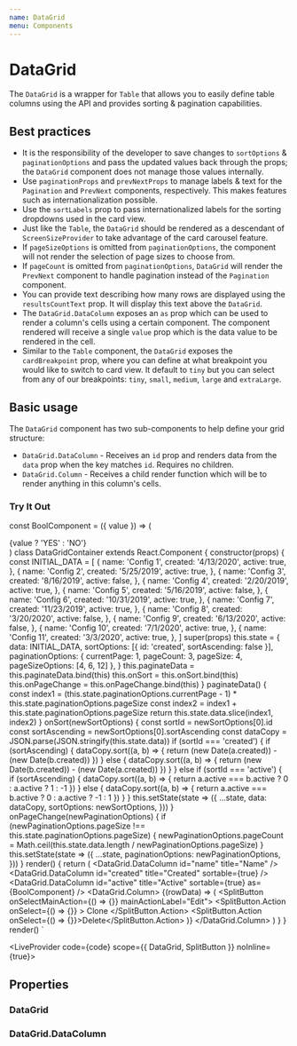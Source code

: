 ```yaml
---
name: DataGrid
menu: Components
---
```



# DataGrid

The `DataGrid` is a wrapper for `Table` that allows you to easily define table columns using the API and provides sorting & pagination capabilities.

## Best practices

- It is the responsibility of the developer to save changes to `sortOptions` & `paginationOptions` and pass the updated values back
  through the props; the `DataGrid` component does not manage those values internally.
- Use `paginationProps` and `prevNextProps` to manage labels & text for the `Pagination` and `PrevNext` components, respectively. This
  makes features such as internationalization possible.
- Use the `sortLabels` prop to pass internationalized labels for the sorting dropdowns used in the card view.
- Just like the `Table`, the `DataGrid` should be rendered as a descendant of `ScreenSizeProvider` to take advantage of the card carousel feature.
- If `pageSizeOptions` is omitted from `paginationOptions`, the component will not render the selection of page sizes to choose from.
- If `pageCount` is omitted from `paginationOptions`, `DataGrid` will render the `PrevNext` component to handle pagination instead of the `Pagination` component.
- You can provide text describing how many rows are displayed using the `resultsCountText` prop. It will display this text above the `DataGrid`.
- The `DataGrid.DataColumn` exposes an `as` prop which can be used to render a column's cells using a certain component. The component rendered will
  receive a single `value` prop which is the data value to be rendered in the cell.
- Similar to the `Table` component, the `DataGrid` exposes the `cardBreakpoint` prop, where you can define at what breakpoint you would like to switch to card
  view. It default to `tiny` but you can select from any of our breakpoints: `tiny`, `small`, `medium`, `large` and `extraLarge`.

## Basic usage

The `DataGrid` component has two sub-components to help define your grid structure:
  - `DataGrid.DataColumn` - Receives an `id` prop and renders data from the `data` prop when the key matches `id`. Requires no children.
  - `DataGrid.Column` - Receives a child render function which will be to render anything in this column's cells.

### Try It Out

const BoolComponent = ({ value }) => (<div>{value ? 'YES' : 'NO'}</div>)
class DataGridContainer extends React.Component {
  constructor(props) {
    const INITIAL_DATA = [
      {
        name: 'Config 1',
        created: '4/13/2020',
        active: true,
      },
      {
        name: 'Config 2',
        created: '5/25/2019',
        active: true,
      },
      {
        name: 'Config 3',
        created: '8/16/2019',
        active: false,
      },
      {
        name: 'Config 4',
        created: '2/20/2019',
        active: true,
      },
      {
        name: 'Config 5',
        created: '5/16/2019',
        active: false,
      },
      {
        name: 'Config 6',
        created: '10/31/2019',
        active: true,
      },
      {
        name: 'Config 7',
        created: '11/23/2019',
        active: true,
      },
      {
        name: 'Config 8',
        created: '3/20/2020',
        active: false,
      },
      {
        name: 'Config 9',
        created: '6/13/2020',
        active: false,
      },
      {
        name: 'Config 10',
        created: '7/1/2020',
        active: true,
      },
      {
        name: 'Config 11',
        created: '3/3/2020',
        active: true,
      },
    ]
    super(props)
    this.state = {
      data: INITIAL_DATA,
      sortOptions: [{ id: 'created', sortAscending: false }],
      paginationOptions: { currentPage: 1, pageCount: 3, pageSize: 4, pageSizeOptions: [4, 6, 12] },
    }
    this.paginateData = this.paginateData.bind(this)
    this.onSort = this.onSort.bind(this)
    this.onPageChange = this.onPageChange.bind(this)
  }
  paginateData() {
    const index1 = (this.state.paginationOptions.currentPage - 1) * this.state.paginationOptions.pageSize
    const index2 = index1 + this.state.paginationOptions.pageSize
    return this.state.data.slice(index1, index2)
  }
  onSort(newSortOptions) {
    const sortId = newSortOptions[0].id
    const sortAscending = newSortOptions[0].sortAscending
    const dataCopy = JSON.parse(JSON.stringify(this.state.data))
    if (sortId === 'created') {
      if (sortAscending) {
        dataCopy.sort((a, b) => {
          return (new Date(a.created)) - (new Date(b.created))
        })
      } else {
        dataCopy.sort((a, b) => {
          return (new Date(b.created)) - (new Date(a.created))
        })
      }
    } else if (sortId === 'active') {
      if (sortAscending) {
        dataCopy.sort((a, b) => {
          return a.active === b.active ? 0 : a.active ? 1 : -1
        })
      } else {
        dataCopy.sort((a, b) => {
          return a.active === b.active ? 0 : a.active ? -1 : 1
        })
      }
    }
    this.setState(state => ({
      ...state,
      data: dataCopy,
      sortOptions: newSortOptions,
    }))
  }
  onPageChange(newPaginationOptions) {
    if (newPaginationOptions.pageSize !== this.state.paginationOptions.pageSize) {
      newPaginationOptions.pageCount = Math.ceil(this.state.data.length / newPaginationOptions.pageSize)
    }
    this.setState(state => ({
      ...state,
      paginationOptions: newPaginationOptions,
    }))
  }
  render() {
    return (
      <DataGrid
        data={this.paginateData()}
        paginationOptions={this.state.paginationOptions}
        sortOptions={this.state.sortOptions}
        onSort={this.onSort}
        onPageChange={this.onPageChange}
      >
        <DataGrid.DataColumn id="name" title="Name" />
        <DataGrid.DataColumn id="created" title="Created" sortable={true} />
        <DataGrid.DataColumn id="active" title="Active" sortable={true} as={BoolComponent} />
        <DataGrid.Column>
          {(rowData) => (
            <SplitButton onSelectMainAction={() => {}} mainActionLabel="Edit">
              <SplitButton.Action
                onSelect={() => {}}
              >
                Clone
              </SplitButton.Action>
              <SplitButton.Action onSelect={() => {}}>Delete</SplitButton.Action>
            </SplitButton>
          )}
        </DataGrid.Column>
      </DataGrid>
    )
  }
}
render(<DataGridContainer />)
`

<LiveProvider code={code} scope={{ DataGrid, SplitButton }} noInline={true}>
  <LiveEditor style={livePreviewStyle} />
  <LiveError />
  <LivePreview />
</LiveProvider>

## Properties

### DataGrid
<PropsTable of={DataGrid} />

### DataGrid.DataColumn
<PropsTable of={DataGrid} staticProp="DataColumn" />

